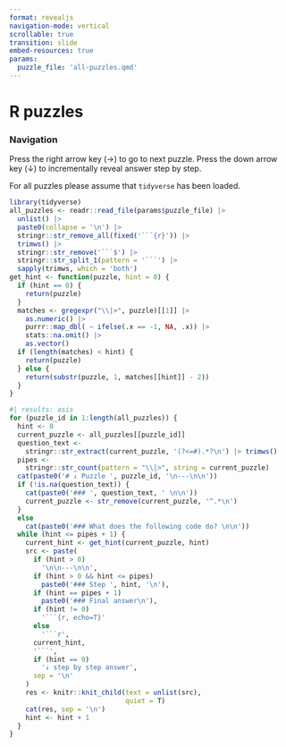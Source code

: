 ```yaml
---
format: revealjs
navigation-mode: vertical
scrollable: true
transition: slide
embed-resources: true
params:
  puzzle_file: 'all-puzzles.qmd'
---
```


# R puzzles

::: {.callout-note}
### Navigation

Press the right arrow key (→) to go to next puzzle.
Press the down arrow key (↓) to incrementally reveal answer step by step.

:::

::: {.callout-note}
For all puzzles please assume that `tidyverse` has been loaded.
:::


```r
library(tidyverse)
all_puzzles <- readr::read_file(params$puzzle_file) |>
  unlist() |>
  paste0(collapse = '\n') |>
  stringr::str_remove_all(fixed('```{r}')) |>
  trimws() |>
  stringr::str_remove('```$') |>
  stringr::str_split_1(pattern = '```') |>
  sapply(trimws, which = 'both')
get_hint <- function(puzzle, hint = 0) {
  if (hint == 0) {
    return(puzzle)
  }
  matches <- gregexpr("\\|>", puzzle)[[1]] |>
    as.numeric() |>
    purrr::map_dbl( ~ ifelse(.x == -1, NA, .x)) |>
    stats::na.omit() |>
    as.vector()
  if (length(matches) < hint) {
    return(puzzle)
  } else {
    return(substr(puzzle, 1, matches[[hint]] - 2))
  }
}
```

```r
#| results: asis
for (puzzle_id in 1:length(all_puzzles)) {
  hint <- 0
  current_puzzle <- all_puzzles[[puzzle_id]]
  question_text <-
    stringr::str_extract(current_puzzle, '(?<=#).*?\n') |> trimws()
  pipes <-
    stringr::str_count(pattern = "\\|>", string = current_puzzle)
  cat(paste0('# ↓ Puzzle ', puzzle_id, '\n---\n\n'))
  if (!is.na(question_text)) {
    cat(paste0('### ', question_text, ' \n\n'))
    current_puzzle <- str_remove(current_puzzle, '^.*\n')
  }
  else
    cat(paste0('### What does the following code do? \n\n'))
  while (hint <= pipes + 1) {
    current_hint <- get_hint(current_puzzle, hint)
    src <- paste(
      if (hint > 0)
        '\n\n---\n\n',
      if (hint > 0 && hint <= pipes)
        paste0('### Step ', hint, '\n'),
      if (hint == pipes + 1)
        paste0('### Final answer\n'),
      if (hint != 0)
        '```{r, echo=T}'
      else
        '```r',
      current_hint,
      '```',
      if (hint == 0)
        '↓ step by step answer',
      sep = '\n'
    )
    res <- knitr::knit_child(text = unlist(src),
                             quiet = T)
    cat(res, sep = '\n')
    hint <- hint + 1
  }
}
```






